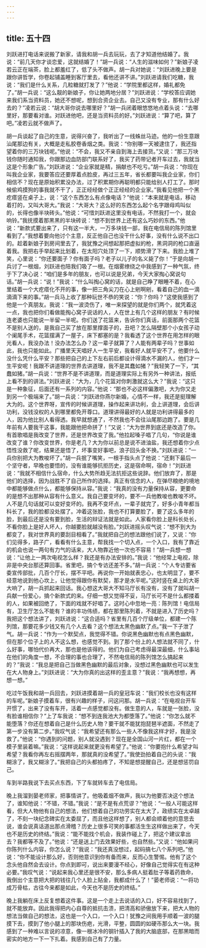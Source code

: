 ```yaml
---
---
---
```

title: 五十四
---



刘跃进打电话来说搬了新家，请我和胡一兵去玩玩，去了才知道他结婚了。我说：“前几天你才谈恋爱，这就结婚了！”胡一兵说：“人生的滋味如何？”新娘子凌若云正在端茶，脸上都羞红了，低了头不做声。胡一兵对她说：“刘跃进晚上要是跟你讲哲学，你卷起铺盖睡到客厅里去，看他还讲不讲。”刘跃进请我们吃糖，我说：“我们是什么关系，几粒糖就打发了？”他说：“学院里都这样，婚礼都免了。”胡一兵说：“这么靓的新娘子，你让她两地分居？”刘跃进说：“学校答应调她来我们系当资料员，她还不想呢，想到合资企业去。自己又没有专业，那有什么好去的？”凌若云说：“胡大哥你说去哪里好？”胡一兵闭着眼悠悠地点着头说：“去哪里好，那要看对谁。对跃进他吧，还是当资料员的好。”刘跃进说：“算了吧，算了吧。”凌若云就不做声了。

胡一兵谈起了自己的生意，说得兴奋了，我听出了一线蛛丝马迹。他的一份生意跟汕尾那边有关，大概是走私胶卷香烟之类。我说：“你别哪一天被逮住了，我还指望着你的三万块钱呢。”他说：“不会，我又不亲自到海上去接货。”又说：“那三万块钱你随时通知我，你跟那边血防部门联系好了，我买了药带记者开车过去，我就当这是个形象广告。”刘跃进说：“企业家就是精，捐献也不吃亏。”胡一兵说：“你现在叫我企业家，我要答应还要厚着点脸皮，再过三五年，省长都要叫我企业家，你们相信不？现在是原始积累没办法，过了积累期你再聪明都只能给别人打工了。那时候偷鸡摸狗的事我就不干了，正正经经做个正正经经的企业家。”我看见他把一个黑疙瘩竖在桌子上，说：“这个东西怎么有点像电话？”他说：“本来就是电话，移动着打的，又叫大哥大。”我说：“大哥大？这么好的东西怎么起个名字跟母鸡叫似的，长得也像半块砖头。”他说：“可惜刘跃进这里没有电话，不然我打一个，就会响铃。”我抚摸着那黑黑的半块砖说：“想不到世界上还有这么巧妙的东西。”他说：“新款式要出来了，只有这一半大，一万多块钱一部，我在电信局的陈列馆里看到了。”我想着要向他讨个主意，反正他自己也没干什么好事，没有什么说不出口的。趁着新娘子到房间里去了，我犹豫之间想起那把虚拟的枪，黑洞洞的枪口直逼着我。我把右手举起来比划着，在太阳穴处顶了一下，顺势滑了下来。我脸上堆了笑，心里说：“你还要面子？你有面子吗？老子以儿子的名义毙了你！”于是向胡一兵讨了一根烟，刘跃进也陪我们吸了一根。在烟雾缭绕之中我感到了一种气氛，终于下了决心说：“咱们是多年的朋友，也可以说是兄弟，今天大家掏心窝说句话。”胡一兵说：“说！”我说：“什么叫掏心窝的话，就是自己睁了眼睡不着，在心里结着一个大疙瘩化不开的事，像一把三角尖刀在心上剜啊剜，看着自己的血一滴滴滴下来的事。”胡一兵马上收了那种玩世不恭的笑说：“你？你吗？”这使我感到了他是一个真朋友。我说：“我一波烫伤了，唯一来探望的就是你们两个，就凭着这一点，我也把你们看做能掏心窝子说话的人，人在世上有几个这样的朋友？有时候连老婆也只能说一半留一半呢。你们送了花篮来，告诉你们真话，前面那两个花篮不是别人送的，是我自己买了放在那里撑面子的，丑吧？怎么隔壁那个小女孩子动个阑尾手术，花篮摆满了一屋子，床下都塞的是？我看透了这个世界在用怎样的眼光看人，我没办法！没办法怎么办？这一辈子就算了？人能有两辈子吗？世事如此，我也只能如此。广播里天天唱好人一生平安，我看好人就平安不了，他要什么没什么凭什么平安？那些把自己的上下左右前后都设计得滴水不漏的人，他们才一生平安呢！我跟不讲道理的世界去讲道理，我不是其蠢如猪？”我轻笑了一下，“其蠢如猪。”胡一兵说：“世界不是不讲道理，而是道理实际上有另外一种讲法，报纸上看不到的讲法。”刘跃进说：“大为，几个花篮对你刺激就这么大？”我说：“这只是一种象征，后面还有一系列的内容。”他说：“那也不必这样偏激吧，大为你又走到另一个极端来了。”胡一兵说：“刘跃进你燕尔新婚，心情不一样，我还是挺理解大为的。这个世界呀，宣传的时候讲道理，操作起来讲功利，会上讲道理，会后讲功利，没钱没权的人到哪里都免开尊口。道理讲得最好的人就是功利讲得最多的人，因为他比别人看得透。我早就想通了，不然我也不会往汕尾那边跑了。要是几年前有人要我干这事，我能跟他把命拼了！”又说：“大为世界到底还是改造了你。有首歌唱是我改变了世界，还是世界改变了我。”他拉起嗓子唱了几句，“你说是谁改变了谁？你改变世界，你是老几？大为你以前总是说不进油盐，我还想着你少点悟性没救了呢，结果还是悟了，坏事变好事吧，浪子回头金不换。”刘跃进说：“一兵你别把大为教唆坏了。”胡一兵抿了嘴笑，一根手指头点了他说：“还剩下最后一个坚守者，早晚也要悟的，没有谁能够抗拒历史，这是宿命啊，宿命！”刘跃进说：“我就不相信什么宿命，什么大势所趋无法抗拒这些说辞。他们放弃了，那是他们的选择，因为战胜不了自己所作的选择。真正有信念的人，在弹尽粮绝的境地中都能够做点什么，都能够保持从容。”我说：“我真的没有力量保持从容，更要命的是想不出那种从容有什么意义。我自己要变坏的，要不一兵他教唆也教唆不坏。人不是几句话就可以变好变坏的。我再不变坏点，一辈子就完了，好多小青年都当科长了，我的脸都没处摆了。冲着这张脸，我也不打算要脸了，要了这么多年的脸，到最后还是没有要到脸，生活的辩证法就是如此。人家看你脸上是科长处长，不看你脸上是好人坏人，你越要脸就越没有脸。”刘跃进摇头叹气说：“想不到大为都变了，我对世界真的要刮目相看了。”我就把自己的想法跟他们说了，又说：“你们见得多，路子广，看看有什么主意，帮我找一个切入点，一个入口，我有了靠近的机会也说一两句有力气的话来，大人物靠近他一次也不容易！”胡一兵想一想说：“让他上一两次电视怎么样？我还是有办法安排的。”我说：“他经常上电视，除非是中央台那还算回事。省里吧，搞个专访还差不多。”胡一兵说：“个人专访要省委宣传部批，几百个厅长，摆不平吧。再说你一开始就表忠心，也太明显了，要不经意地说到他心坎上，让他觉得跟你有默契，那才是水平呢。”这时竖在桌上的大哥大响了，胡一兵抓起来回话。我心想这大哥大不知马厅长有没有，没有了就叫胡一兵献一份爱心，搞个新款式的来。仔细一想又觉得不妥，马厅长可不是什么都搂着的人，如果被回绝了，下面的戏就不好唱了。这时心中忽地一亮：陈列馆！电信局有，卫生厅怎么不能有？谁的丰功伟绩，都在那里陈列着，不就是进入了历史吗？我把这个想法讲了，刘跃进说：“这合适吗？省里有几百个厅级单位，都建一个陈列馆，那要花多少钱又有几个人去看？这个想法太黑色幽默了点。”我一下子泄了气。胡一兵说：“作为一个默契点，我觉得不错。你说黑色幽默也有点黑色幽默，但在那个位子上的人不这么想，也感觉不到。到了那个份上的人想法就不同了，什么好事，哪怕代价再大，那也是他该得的。他们为自己考虑得最深最细，什么事站在他们的角度一想，不合理的事也合理了，不然电信局的陈列馆怎么搞起来的？”我说：“我总是把自己当做黑色幽默的最后对象，没想过黑色幽默也可以发生在大人物身上。”刘跃进说：“大为你真的出这样的歪主意？”我说：“我再想想，再想一想。”

吃过午饭我和胡一兵回去，刘跃进摸着胡一兵的皇冠车说：“我们校长也没有这样的车呢。”新娘子摸着车，很有兴趣的样子，问这问那。胡一兵说：“在电视台开车开惯了，出来了没有车开，活着一点感觉都没有。做生意的人，车就是一张脸，没有脸谁相信你？”上了车我说：“想不到连我池大为都堕落了。”他说：“你怎么就不能堕落？你还在想着自己是什么历史人物？要干就不能犹抱琵琶半遮面，不然走了第一步没有第二步。”我叹气说：“我希望还有那么一些人不像我这样才好，我是没救了。”他说：“你遇到的问题，别人就没遇到？现在是全国山河一片红，都在一个模子里装着嘛。”我说：“这样说起来就更没有希望了。”他说：“你要抱什么希望才叫希望？我看你再左右摇摆两年，那就真的没希望了。”我使劲拍着自己的头说：“我糊涂了，我又糊涂了。”我把自己的头都拍疼了，不知是想提醒自己，还是想惩罚自己。

车到半路我说下去买点东西，下了车就转车去了电信局。

晚上我溜到晏老师家，把事情讲了。他吸着烟不做声，我以为他要否决这个想法了，谁知他说：“不错，不错。”我说：“是不是有点荒谬？”他说：“一般人可能这样看，但大人物他有自己的想法，他们想着自己的功劳实在太大了，政绩实在太卓越了，不刻一块纪念碑实在太委屈了，而且他这样想了，别人都会顺着他的意思去说，谁会说真话道出那点滑稽？历史上很多可笑的事都活生生这样做出来了，今天也不是历史的终结。”我说：“能不能找个机会，我装作碰上了，把这个建议拿出去？我都等不及了。”他说：“还是送上门去效果好些，也自然些。”又说：“他如果问你陈列什么内容，你怎么说？”我说：“我还真没想过，起码搞七八个系列吧。”他说：“你不能设计那么好，否则他意识到你有备而来，反而心生警惕。他有了这个念头他自然会去设计。你点到即可，说出来要漫不经心，好像自己觉得实在有这种必要。”我叹气说：“说起来我心里还是很不安，那么多病人挺着肚子等着药救命，我倒出个主意把大把的钱往几个人脸上贴金，我都成什么了！”晏老师说：“一将功成万骨枯，古往今来都是如此，今天也不是历史的终结。”

晚上我躺在床上反复想着这件事。这是一个走上去说话的入口，好不容易找到了，就不能放弃。因此我得把内心自尊的抵抗击溃，把清高和骄傲放下来，把大人物的想法当做自己的想法，这也是一个入口，一个入口！犹豫之间我用手顺着一波的腿摸下去，摸到了他小腿上的那块伤疤，光滑，平整，圆圆的如硬币那么大一块。我感到了一种难以言说的凉意，像一根冰冷的钢针插入了我的大脑底部，在那黑暗而密实的地方一下一下扎着。我感到自己有了力量。